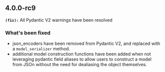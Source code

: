 ## 4.0.0-rc9
**`(fix):`** All Pydantic V2 warnings have been resolved

### What's been fixed
- json_encoders have been removed from Pydantic V2, and replaced with a `model_serializer` method.
- additional model construction functions have been added when not leveraging pydantic field aliases to allow users to construct a model from JSOn without the need for dealiasing the object themselves.

